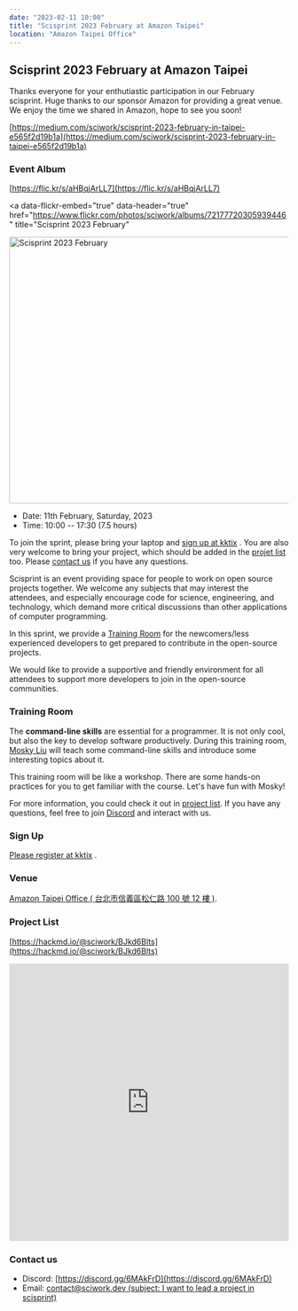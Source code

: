 ```yaml
---
date: "2023-02-11 10:00"
title: "Scisprint 2023 February at Amazon Taipei"
location: "Amazon Taipei Office"
---
```


## Scisprint 2023 February at Amazon Taipei

Thanks everyone for your enthutiastic participation in our February
scisprint. Huge thanks to our sponsor Amazon for providing a great
venue. We enjoy the time we shared in Amazon, hope to see you soon!

[https://medium.com/sciwork/scisprint-2023-february-in-taipei-e565f2d19b1a](https://medium.com/sciwork/scisprint-2023-february-in-taipei-e565f2d19b1a)

### Event Album

[https://flic.kr/s/aHBqjArLL7](https://flic.kr/s/aHBqjArLL7)

<a
  data-flickr-embed="true"
  data-header="true"
  href="https://www.flickr.com/photos/sciwork/albums/72177720305939446"
  title="Scisprint 2023 February"
>
  <img
    src="https://live.staticflickr.com/65535/52682729722_345427cd12_z.jpg"
    width="640"
    height="480"
    alt="Scisprint 2023 February"
  />
</a>
<script
  async
  src="//embedr.flickr.com/assets/client-code.js"
  charset="utf-8"
></script>

- Date: 11th February, Saturday, 2023
- Time: 10:00 -- 17:30 (7.5 hours)

To join the sprint, please bring your laptop and [sign up at
kktix](#sign-up) . You are also very welcome to bring your project,
which should be added in the [projet list](#project-list) too. Please
[contact us](#contact-us) if you have any questions.

Scisprint is an event providing space for people to work on open source
projects together. We welcome any subjects that may interest the
attendees, and especially encourage code for science, engineering, and
technology, which demand more critical discussions than other
applications of computer programming.

In this sprint, we provide a [Training Room](#Training-Room) for the
newcomers/less experienced developers to get prepared to contribute in
the open-source projects.

We would like to provide a supportive and friendly environment for all
attendees to support more developers to join in the open-source
communities.

### Training Room

The **command-line skills** are essential for a programmer. It is not
only cool, but also the key to develop software productively. During
this training room, [Mosky
Liu](https://www.linkedin.com/in/moskyliu/?originalSubdomain=tw) will
teach some command-line skills and introduce some interesting topics
about it.

This training room will be like a workshop. There are some hands-on
practices for you to get familiar with the course. Let\'s have fun with
Mosky!

For more information, you could check it out in [project
list](#Project-List). If you have any questions, feel free to join
[Discord](https://discord.gg/6MAkFrD) and interact with us.

### Sign Up

[Please register at
kktix](https://sciwork.kktix.cc/events/scisprint-202302-taipei) .

### Venue

[Amazon Taipei Office ( 台北市信義區松仁路 100 號 12 樓
)](https://goo.gl/maps/otL6ina7pCccRGW4A).

<Map src="https://www.google.com/maps/embed?pb=!1m18!1m12!1m3!1d4403.679246445815!2d121.56386270739861!3d25.034786357738195!2m3!1f0!2f0!3f0!3m2!1i1024!2i768!4f13.1!3m3!1m2!1s0x3442ab1b61870dbd%3A0xf940396f5f36952e!2sAmazon%20TPE14!5e0!3m2!1szh-TW!2stw!4v1674653490312!5m2!1szh-TW!2stw" />

### Project List

[https://hackmd.io/@sciwork/BJkd6Blts](https://hackmd.io/@sciwork/BJkd6Blts)

<iframe
  width="100%"
  height="500"
  src="https://hackmd.io/@sciwork/BJkd6Blts"
  frameBorder="0"
></iframe>

### Contact us

- Discord: [https://discord.gg/6MAkFrD](https://discord.gg/6MAkFrD)
- Email: [contact@sciwork.dev (subject: I want to lead a project in
  scisprint)](mailto:contact@sciwork.dev?subject=[sciwork]%20I%20want%20to%20lead%20a%20project%20in%20scisprint)
